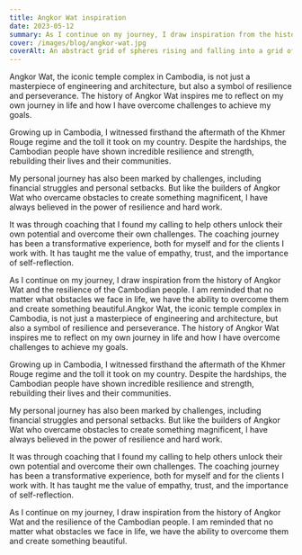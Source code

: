 ```yaml
---
title: Angkor Wat inspiration
date: 2023-05-12
summary: As I continue on my journey, I draw inspiration from the history of Angkor Wat and the resilience of the Cambodian people. I am reminded that no matter what obstacles we face in life, we have the ability to overcome them and create something beautiful.
cover: /images/blog/angkor-wat.jpg
coverAlt: An abstract grid of spheres rising and falling into a grid of circular holes beneath.
---
```


Angkor Wat, the iconic temple complex in Cambodia, is not just a masterpiece of engineering and architecture, but also a symbol of resilience and perseverance. The history of Angkor Wat inspires me to reflect on my own journey in life and how I have overcome challenges to achieve my goals.

Growing up in Cambodia, I witnessed firsthand the aftermath of the Khmer Rouge regime and the toll it took on my country. Despite the hardships, the Cambodian people have shown incredible resilience and strength, rebuilding their lives and their communities.

My personal journey has also been marked by challenges, including financial struggles and personal setbacks. But like the builders of Angkor Wat who overcame obstacles to create something magnificent, I have always believed in the power of resilience and hard work.

It was through coaching that I found my calling to help others unlock their own potential and overcome their own challenges. The coaching journey has been a transformative experience, both for myself and for the clients I work with. It has taught me the value of empathy, trust, and the importance of self-reflection.

As I continue on my journey, I draw inspiration from the history of Angkor Wat and the resilience of the Cambodian people. I am reminded that no matter what obstacles we face in life, we have the ability to overcome them and create something beautiful.Angkor Wat, the iconic temple complex in Cambodia, is not just a masterpiece of engineering and architecture, but also a symbol of resilience and perseverance. The history of Angkor Wat inspires me to reflect on my own journey in life and how I have overcome challenges to achieve my goals.

Growing up in Cambodia, I witnessed firsthand the aftermath of the Khmer Rouge regime and the toll it took on my country. Despite the hardships, the Cambodian people have shown incredible resilience and strength, rebuilding their lives and their communities.

My personal journey has also been marked by challenges, including financial struggles and personal setbacks. But like the builders of Angkor Wat who overcame obstacles to create something magnificent, I have always believed in the power of resilience and hard work.

It was through coaching that I found my calling to help others unlock their own potential and overcome their own challenges. The coaching journey has been a transformative experience, both for myself and for the clients I work with. It has taught me the value of empathy, trust, and the importance of self-reflection.

As I continue on my journey, I draw inspiration from the history of Angkor Wat and the resilience of the Cambodian people. I am reminded that no matter what obstacles we face in life, we have the ability to overcome them and create something beautiful.
